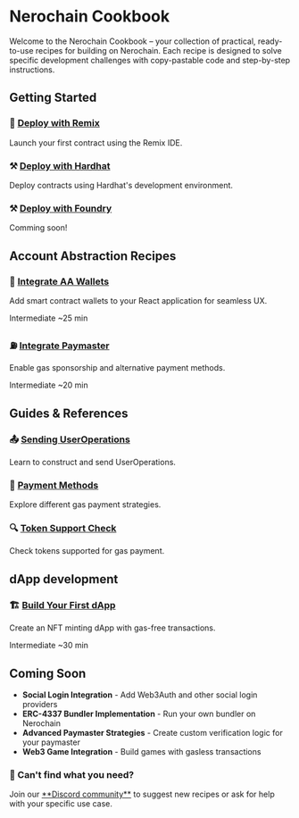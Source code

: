 
# Nerochain Cookbook

Welcome to the Nerochain Cookbook – your collection of practical, ready-to-use recipes for building on Nerochain. Each recipe is designed to solve specific development challenges with copy-pastable code and step-by-step instructions.

## Getting Started

<div className="grid grid-cols-1 md:grid-cols-3 gap-4 mt-6 mb-6">
  <div className="bg-white dark:bg-gray-800 p-5 rounded-lg border border-gray-200 dark:border-gray-600">
    <h3 className="text-lg font-medium mb-2">
      <span className="text-blue-600 mr-2">🔗</span>
      <a href="/en/tutorials/first-contract/using-remix">Deploy with Remix</a>
    </h3>
    <p className="text-gray-600 dark:text-gray-300">Launch your first contract using the Remix IDE.</p>
  </div>
  
  <div className="bg-white dark:bg-gray-800 p-5 rounded-lg border border-gray-200 dark:border-gray-600">
    <h3 className="text-lg font-medium mb-2">
      <span className="text-yellow-500 mr-2">⚒️</span>
      <a href="/en/tutorials/first-contract/using-hardhat">Deploy with Hardhat</a>
    </h3>
    <p className="text-gray-600 dark:text-gray-300">Deploy contracts using Hardhat's development environment.</p>
  </div>

  <div className="bg-white dark:bg-gray-800 p-5 rounded-lg border border-gray-200 dark:border-gray-600">
    <h3 className="text-lg font-medium mb-2">
      <span className="text-yellow-500 mr-2">⚒️</span>
      <a href= "">Deploy with Foundry</a>
    </h3>
    <p className="text-gray-600 dark:text-gray-300">Comming soon!</p>
  </div>
</div>

## Account Abstraction Recipes

<div className="grid grid-cols-1 md:grid-cols-3 gap-5 mt-6">
  <div className="bg-gray-50 dark:bg-gray-900 p-5 rounded-lg border border-gray-200 dark:border-gray-800 hover:border-blue-500 dark:hover:border-blue-400 transition-all">
    <h3 className="text-lg font-semibold mb-2">👛 <a href="/en/tutorials/aa-wallet-integration">Integrate AA Wallets</a></h3>
    <p className="text-sm text-gray-600 dark:text-gray-400">Add smart contract wallets to your React application for seamless UX.</p>
    <div className="mt-4">
      <span className="inline-block bg-yellow-100 dark:bg-yellow-900 text-yellow-800 dark:text-yellow-200 text-xs px-2 py-1 rounded mr-2">Intermediate</span>
      <span className="inline-block bg-gray-100 dark:bg-gray-800 text-gray-800 dark:text-gray-200 text-xs px-2 py-1 rounded">~25 min</span>
    </div>
  </div>
  
  <div className="bg-gray-50 dark:bg-gray-900 p-5 rounded-lg border border-gray-200 dark:border-gray-800 hover:border-blue-500 dark:hover:border-blue-400 transition-all">
    <h3 className="text-lg font-semibold mb-2">⛽ <a href="/en/tutorials/paymaster-integration">Integrate Paymaster</a></h3>
    <p className="text-sm text-gray-600 dark:text-gray-400">Enable gas sponsorship and alternative payment methods.</p>
    <div className="mt-4">
      <span className="inline-block bg-yellow-100 dark:bg-yellow-900 text-yellow-800 dark:text-yellow-200 text-xs px-2 py-1 rounded mr-2">Intermediate</span>
      <span className="inline-block bg-gray-100 dark:bg-gray-800 text-gray-800 dark:text-gray-200 text-xs px-2 py-1 rounded">~20 min</span>
    </div>
  </div>
</div>

## Guides & References

<div className="grid grid-cols-1 md:grid-cols-3 gap-4 mt-6 mb-10">
  <div className="bg-gray-50 dark:bg-gray-900 p-4 rounded-lg border border-gray-200 dark:border-gray-800 hover:border-blue-500 dark:hover:border-blue-400 transition-all">
    <h3 className="text-md font-semibold mb-1">📤 <a href="/en/tutorials/sending-ops">Sending UserOperations</a></h3>
    <p className="text-xs text-gray-600 dark:text-gray-400">Learn to construct and send UserOperations.</p>
  </div>
  
  <div className="bg-gray-50 dark:bg-gray-900 p-4 rounded-lg border border-gray-200 dark:border-gray-800 hover:border-blue-500 dark:hover:border-blue-400 transition-all">
    <h3 className="text-md font-semibold mb-1">💸 <a href="/en/tutorials/types-payments">Payment Methods</a></h3>
    <p className="text-xs text-gray-600 dark:text-gray-400">Explore different gas payment strategies.</p>
  </div>
  
  <div className="bg-gray-50 dark:bg-gray-900 p-4 rounded-lg border border-gray-200 dark:border-gray-800 hover:border-blue-500 dark:hover:border-blue-400 transition-all">
    <h3 className="text-md font-semibold mb-1">🔍 <a href="/en/tutorials/checking-sup-tokens">Token Support Check</a></h3>
    <p className="text-xs text-gray-600 dark:text-gray-400">Check tokens supported for gas payment.</p>
  </div>
</div>

## dApp development

<div className="grid grid-cols-1 gap-4 mt-6">
  <div className="bg-gray-50 dark:bg-gray-900 p-5 rounded-lg border border-gray-200 dark:border-gray-800 hover:border-blue-500 dark:hover:border-blue-400 transition-all">
    <h3 className="text-lg font-semibold mb-2">🏗️ <a href="/en/tutorials/create-first-dapp">Build Your First dApp</a></h3>
    <p className="text-sm text-gray-600 dark:text-gray-400">Create an NFT minting dApp with gas-free transactions.</p>
    <div className="mt-4">
      <span className="inline-block bg-yellow-100 dark:bg-yellow-900 text-yellow-800 dark:text-yellow-200 text-xs px-2 py-1 rounded mr-2">Intermediate</span>
      <span className="inline-block bg-gray-100 dark:bg-gray-800 text-gray-800 dark:text-gray-200 text-xs px-2 py-1 rounded">~30 min</span>
    </div>
  </div>
</div>

## Coming Soon

- **Social Login Integration** - Add Web3Auth and other social login providers
- **ERC-4337 Bundler Implementation** - Run your own bundler on Nerochain
- **Advanced Paymaster Strategies** - Create custom verification logic for your paymaster
- **Web3 Game Integration** - Build games with gasless transactions

<div className="mt-8 p-4 bg-blue-50 dark:bg-blue-900/30 rounded-lg border border-blue-100 dark:border-blue-800">
  <h3 className="text-lg font-semibold mb-2">🤔 Can't find what you need?</h3>
  <p className="text-sm">Join our <a href="https://discord.gg/CfT3fGx2Ht" className="text-blue-600 dark:text-blue-400 hover:underline">**Discord community**</a> to suggest new recipes or ask for help with your specific use case.</p>
</div>

<PageFeedback path="/en/cookbook" /> 